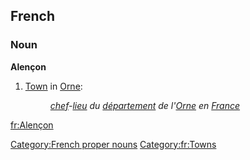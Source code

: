 ==French==
===Noun===
'''Alençon'''

#[[Town]] in [[Orne]]:
#:''[[chef]]-[[lieu]] du [[département]] de l'[[Orne]] en [[France]]''

[[Category:French proper nouns]]
[[Category:fr:Towns]]

[[fr:Alençon]]